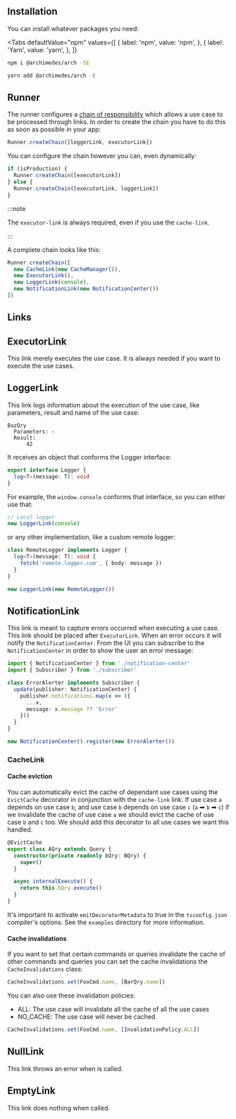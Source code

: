 
## Installation

You can install whatever packages you need:

<Tabs
  defaultValue="npm"
  values={[
    { label: 'npm', value: 'npm', },
    { label: 'Yarn', value: 'yarn', },
  ]}
>
<TabItem value="npm">

```bash
npm i @archimedes/arch -SE
```

</TabItem>
<TabItem value="yarn">

```bash
yarn add @archimedes/arch -E
```

</TabItem>
</Tabs>

## Runner

The runner configures a [chain of responsibility](https://refactoring.guru/design-patterns/chain-of-responsibility) which allows a use case to be processed through links. In order to create the chain you have to do this as soon as possible in your app:

```ts
Runner.createChain([loggerLink, executorLink])
```

You can configure the chain however you can, even dynamically:

```ts
if (isProduction) {
  Runner.createChain([executorLink])
} else {
  Runner.createChain([executorLink, loggerLink])
}
```

:::note

The `executor-link` is always required, even if you use the `cache-link`.

:::

A complete chain looks like this:

```ts
Runner.createChain([
  new CacheLink(new CacheManager()),
  new ExecutorLink(),
  new LoggerLink(console),
  new NotificationLink(new NotificationCenter())
])
```

## Links

## ExecutorLink

This link merely executes the use case. It is always needed if you want to execute the use cases.

## LoggerLink

This link logs information about the execution of the use case, like parameters, result and name of the use case:

```text
BazQry
  Parameters: -
  Result:
      42
```

It receives an object that conforms the Logger interface:

```ts
export interface Logger {
  log<T>(message: T): void
}
```

For example, the `window.console` conforms that interface, so you can either use that:

```ts
// Local logger
new LoggerLink(console)
```

or any other implementation, like a custom remote logger:

```ts
class RemoteLogger implements Logger {
  log<T>(message: T): void {
    fetch('remote.logger.com', { body: message })
  }
}

new LoggerLink(new RemoteLogger())
```

## NotificationLink

This link is meant to capture errors occurred when executing a use case. This link should be placed after `ExecutorLink`. When an error occurs it will notify the `NotificationCenter`. From the UI you can subscribe to the `NotificationCenter` in order to show the user an error message:

```ts
import { NotificationCenter } from './notification-center'
import { Subscriber } from './subscriber'

class ErrorAlerter implements Subscriber {
  update(publisher: NotificationCenter) {
    publisher.notifications.map(x => ({
      ...x,
      message: x.message ?? 'Error'
    }))
  }
}

new NotificationCenter().register(new ErrorAlerter())
```

### CacheLink

#### Cache eviction

You can automatically evict the cache of dependant use cases using the `EvictCache` decorator in conjunction with the `cache-link` link. If use case `a` depends on use case `b`, and use case `b` depends on use case `c` (`a` ➡ `b` ➡ `c`️) if we invalidate the cache of use case `a` we should evict the cache of use case `b` and `c` too. We should add this decorator to all use cases we want this handled.

```ts
@EvictCache
export class AQry extends Query {
  constructor(private readonly bQry: BQry) {
    super()
  }

  async internalExecute() {
    return this.bQry.execute()
  }
}
```

It's important to activate `emitDecoratorMetadata` to true in the `tsconfig.json` compiler's options. See the `examples` directory for more information.

#### Cache invalidations

If you want to set that certain commands or queries invalidate the cache of other commands and queries you can set the cache invalidations the `CacheInvalidations` class:

```ts
CacheInvalidations.set(FooCmd.name, [BarQry.name])
```

You can also use these invalidation policies:

- ALL: The use case will invalidate all the cache of all the use cases
- NO_CACHE: The use case will never be cached

```ts
CacheInvalidations.set(FooCmd.name, [InvalidationPolicy.ALL])
```

## NullLink

This link throws an error when is called.

## EmptyLink

This link does nothing when called.

